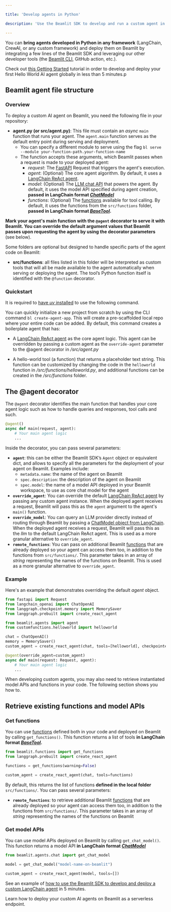 ```yaml
---

title: 'Develop agents in Python'

description: 'Use the Beamlit SDK to develop and run a custom agent in Python.'

---
```


You can **bring agents developed in Python in any framework** (LangChain, CrewAI, or any custom framework) and deploy them on Beamlit by integrating a few lines of the Beamlit SDK and leveraging our other developer tools (the [Beamlit CLI](../cli-reference), GitHub action, etc.).

<Tip>Check out [this Getting Started](../Get-started) tutorial in order to develop and deploy your first Hello World AI agent globally in less than 5 minutes.p</Tip>

## Beamlit agent file structure

### Overview

To deploy a custom AI agent on Beamlit, you need the following file in your repository:

- **agent.py (or src/agent.py)**: This file must contain an *async* `main` function that runs your agent. The `agent.main` function serves as the default entry point during serving and deployment.
    - You can specify a different module to serve using the flag `bl serve --module your-function-path.your-function-name`
    - The function accepts these arguments, which Beamlit passes when a request is made to your deployed agent:
        - *request*: The [FastAPI](https://fastapi.tiangolo.com/) Request that triggers the agent's execution.
        - *agent*: (Optional) The core agent algorithm. By default, it uses a [LangChain ReAct agent](https://api.python.langchain.com/en/latest/agents/langchain.agents.react.agent.create_react_agent.html).
        - *model*: (Optional) The [LLM chat API](../Models/Overview) that powers the agent. By default, it uses the model API specified during agent creation, **passed in LangChain format [*ChatModel*](https://python.langchain.com/docs/integrations/chat/)**
        - *functions*: (Optional) The [functions](../Functions/Overview) available for tool calling. By default, it uses the functions from the `src/functions` folder, **passed in LangChain format [*BaseTool*](https://api.python.langchain.com/en/latest/tools/langchain_core.tools.BaseTool.html).**

**Mark your agent's main function with the `@agent` decorator to serve it with Beamlit. You can override the default argument values that Beamlit passes upon requesting the agent by using the decorator parameters** (see below).

Some folders are optional but designed to handle specific parts of the agent code on Beamlit:

- **src/functions**: all files listed in this folder will be interpreted as custom tools that will all be made available to the agent automatically when serving or deploying the agent. The tool’s Python function itself is identified with the `@function` decorator.

### Quickstart

<Warning>It is required to [have *uv* installed](https://docs.astral.sh/uv/getting-started/installation/) to use the following command.</Warning>

You can quickly initialize a new project from scratch by using the CLI command  `bl create-agent-app`. This will create a pre-scaffolded local repo where your entire code can be added. By default, this command creates a boilerplate agent that has:

- A [LangChain ReAct agent](https://api.python.langchain.com/en/latest/agents/langchain.agents.react.agent.create_react_agent.html) as the core agent logic. This agent can be overridden by passing a custom agent as the `override-agent` parameter to the @agent decorator in */src/agent.py*

- A hello-world tool (a function) that returns a placeholder text string. This function can be customized by changing the code in the `helloworld` function in */src/functions/helloworld.py*, and additional functions can be created in the */src/functions* folder.

## The @agent decorator

The `@agent` decorator identifies the main function that handles your core agent logic such as how to handle queries and responses, tool calls and such.

```python
@agent()
async def main(request, agent):
	# Your main agent logic
	...
```

Inside the decorator, you can pass several parameters:

- **`agent`**: this can be either the Beamlit SDK’s `Agent` object or equivalent dict, and allows to specify all the parameters for the deployment of your agent on Beamlit. Examples include:
    - `metadata.name`: the name of the agent on Beamlit
    - `spec.description`: the description of the agent on Beamlit
    - `spec.model`: the name of a model API deployed in your Beamlit workspace, to use as core chat model for the agent
- **`override_agent`**: You can override the default [LangChain ReAct agent](https://api.python.langchain.com/en/latest/agents/langchain.agents.react.agent.create_react_agent.html) by passing any custom agent instance. When the deployed agent receives a request, Beamlit will pass this as the `agent` argument to the agent's `main()` function.
- **`override_model`**: You can query an LLM provider directly instead of routing through Beamlit by passing a [ChatModel object from LangChain](https://python.langchain.com/docs/integrations/chat/). When the deployed agent receives a request, Beamlit will pass this as the *llm* to the default LangChain ReAct agent. This is used as a more granular alternative to `override_agent`.
- **`remote_functions`**: You can pass on additional Beamlit [functions](../Functions/Overview) that are already deployed so your agent can access them too, in addition to the functions from `src/functions/`. This parameter takes in an array of *string* representing the names of the functions on Beamlit. This is used as a more granular alternative to `override_agent`.

### Example

Here's an example that demonstrates overriding the default *agent* object.

```python
from fastapi import Request
from langchain_openai import ChatOpenAI
from langgraph.checkpoint.memory import MemorySaver
from langgraph.prebuilt import create_react_agent

from beamlit.agents import agent
from customfunctions.helloworld import helloworld

chat = ChatOpenAI()
memory = MemorySaver()
custom_agent = create_react_agent(chat, tools=[helloworld], checkpointer=memory)

@agent(override_agent=custom_agent)
async def main(request: Request, agent):
	# Your main agent logic
	...
```

When developing custom agents, you may also need to retrieve instantiated model APIs and functions in your code. The following section shows you how to.

## Retrieve existing functions and model APIs

### Get functions

You can use [functions](../Functions/Overview) defined both in your code and deployed on Beamlit by calling `get_functions()`. This function returns a list of tools **in LangChain format [*BaseTool*](https://api.python.langchain.com/en/latest/tools/langchain_core.tools.BaseTool.html).**

```python
from beamlit.functions import get_functions
from langgraph.prebuilt import create_react_agent

functions = get_functions(warning=False)

custom_agent = create_react_agent(chat, tools=functions)
```

By default, this returns the list of functions **defined in the local folder** `src/functions/`. You can pass several parameters:

- **`remote_functions`**: to retrieve additional Beamlit [functions](../Functions/Overview) that are already deployed so your agent can access them too, in addition to the functions from `src/functions/`. This parameter takes in an array of *string* representing the names of the functions on Beamlit

### Get model APIs

You can use model APIs deployed on Beamlit by calling `get_chat_model()`. This function returns a model API **in LangChain format [*ChatModel*](https://python.langchain.com/docs/integrations/chat/)**

```python
from beamlit.agents.chat import get_chat_model

model = get_chat_model("model-name-on-beamlit")

custom_agent = create_react_agent(model, tools=[])
```

<Note>See an example of [how to use the Beamlit SDK to develop and deploy a custom LangChain agent](../Examples/Deploy-a-LangChain-agent) in 5 minutes.</Note>

<Card title="Deploy an agent" icon="server" href="/Agents/Deploy-an-agent">
Learn how to deploy your custom AI agents on Beamlit as a serverless endpoint. 
</Card>